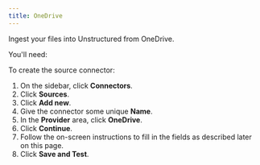 ```yaml
---
title: OneDrive
---
```


Ingest your files into Unstructured from OneDrive.

You'll need:


<OneDrivePrerequisites />

To create the source connector:

1. On the sidebar, click **Connectors**.
2. Click **Sources**.
3. Click **Add new**.
4. Give the connector some unique **Name**.
5. In the **Provider** area, click **OneDrive**.
6. Click **Continue**. 
7. Follow the on-screen instructions to fill in the fields as described later on this page.
8. Click **Save and Test**.


<OneDriveFields />